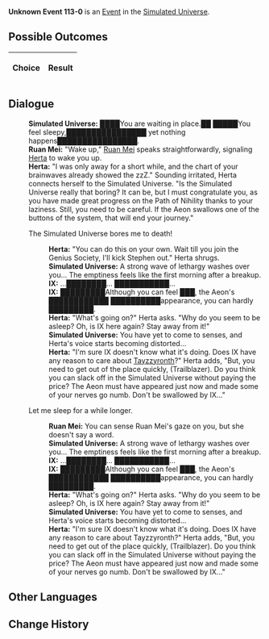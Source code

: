 {{Simulated Universe Event Infobox
|title         = Unknown Event 113-0
|image         = Random Event undefined.png
|type          =
|domains_su    = 
|domains_ext   = 
|domains_swarm = 
|domains_gng   = 
|requirements  =
|prev          = 
|next          = 
|indexRewards  =
|characters    = Herta;Ruan Mei;Tayzzyronth
}}
'''Unknown Event 113-0''' is an [[Simulated Universe/Events|Event]] in the [[Simulated Universe]].

==Possible Outcomes==
{| class="article-table"
!Choice
!Result

|}

<!--
==Gameplay Notes==

-->
==Dialogue==
{{Dialogue Start}}
:'''Simulated Universe:''' ████You are waiting in place.██ █████You feel sleepy,████████████████ yet nothing happens████████████████.
:'''Ruan Mei:''' "Wake up," [[Ruan Mei]] speaks straightforwardly, signaling [[Herta]] to wake you up.
:'''Herta:''' "I was only away for a short while, and the chart of your brainwaves already showed the zzZ." Sounding irritated, Herta connects herself to the Simulated Universe. "Is the Simulated Universe really that boring? It can be, but I must congratulate you, as you have made great progress on the Path of Nihility thanks to your laziness. Still, you need to be careful. If the Aeon swallows one of the buttons of the system, that will end your journey."
:{{DIcon|Arrow}} The Simulated Universe bores me to death!
::'''Herta:''' "You can do this on your own. Wait till you join the Genius Society, I'll kick Stephen out." Herta shrugs.
::'''Simulated Universe:''' A strong wave of lethargy washes over you... The emptiness feels like the first morning after a breakup.
::'''IX:''' ...████████... ███████████...
::'''IX:''' █████████Although you can feel ███, the Aeon's ████████████ ██████████appearance, you can hardly █████████.
::'''Herta:''' "What's going on?" Herta asks. "Why do you seem to be asleep? Oh, is IX here again? Stay away from it!"
::'''Simulated Universe:''' You have yet to come to senses, and Herta's voice starts becoming distorted...
::'''Herta:''' "I'm sure IX doesn't know what it's doing. Does IX have any reason to care about [[Tayzzyronth]]?" Herta adds, "But, you need to get out of the place quickly, (Trailblazer). Do you think you can slack off in the Simulated Universe without paying the price? The Aeon must have appeared just now and made some of your nerves go numb. Don't be swallowed by IX..."
:{{DIcon|Arrow}} Let me sleep for a while longer.
::'''Ruan Mei:''' You can sense Ruan Mei's gaze on you, but she doesn't say a word.
::'''Simulated Universe:''' A strong wave of lethargy washes over you... The emptiness feels like the first morning after a breakup.
::'''IX:''' ...████████... ███████████...
::'''IX:''' █████████Although you can feel ███, the Aeon's ████████████ ██████████appearance, you can hardly █████████.
::'''Herta:''' "What's going on?" Herta asks. "Why do you seem to be asleep? Oh, is IX here again? Stay away from it!"
::'''Simulated Universe:''' You have yet to come to senses, and Herta's voice starts becoming distorted...
::'''Herta:''' "I'm sure IX doesn't know what it's doing. Does IX have any reason to care about Tayzzyronth?" Herta adds, "But, you need to get out of the place quickly, (Trailblazer). Do you think you can slack off in the Simulated Universe without paying the price? The Aeon must have appeared just now and made some of your nerves go numb. Don't be swallowed by IX..."
{{Dialogue End}}

==Other Languages==
{{Other Languages
|zhs   = undefined
|zht   = undefined
|ja    = undefined
|ko    = undefined
|es    = undefined
|fr    = undefined
|ru    = undefined
|th    = undefined
|vi    = undefined
|de    = undefined
|id    = undefined
|pt    = undefined
}}

==Change History==
{{Change History|1.0}}
